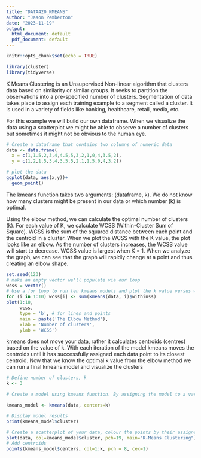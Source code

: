 ```yaml
---
title: "DATA420_KMEANS"
author: "Jason Pemberton"
date: "2023-11-19"
output:
  html_document: default
  pdf_document: default
---
```


```r
knitr::opts_chunk$set(echo = TRUE)
```

```r
library(cluster)
library(tidyverse)
```

K Means Clustering is an Unsupervised Non-linear algorithm that clusters data based on similarity or similar groups. It seeks to partition the observations into a pre-specified number of clusters. Segmentation of data takes place to assign each training example to a segment called a cluster. It is used in a variety of fields like banking, healthcare, retail, media, etc.

For this example we will build our own dataframe. When we visualize the data using a scatterplot we might be able to observe a number of clusters but sometimes it might not be obvious to the human eye. 

```r
# Create a dataframe that contains two columns of numeric data
data <- data.frame(
  x = c(1,1.5,2,3,4,4.5,5,3,2,1,0,4,3.5,2),
  y = c(1,2,1.5,3,4,3.5,5,2,1,1.5,0,4,3,2))

# plot the data
ggplot(data, aes(x,y))+
  geom_point()
```

The kmeans function takes two arguments: (dataframe, k). We do not know how many clusters might be present in our data or which number (k) is optimal.

Using the elbow method, we can calculate the optimal number of clusters (k). For each value of K, we calculate WCSS (Within-Cluster Sum of Square). WCSS is the sum of the squared distance between each point and the centroid in a cluster. When we plot the WCSS with the K value, the plot looks like an elbow. As the number of clusters increases, the WCSS value will start to decrease. WCSS value is largest when K = 1. When we analyze the graph, we can see that the graph will rapidly change at a point and thus creating an elbow shape. 
```r
set.seed(123)
# make an empty vector we'll populate via our loop
wcss = vector()
# Use a for loop to run ten kmeans models and plot the k value versus wcss
for (i in 1:10) wcss[i] <- sum(kmeans(data, i)$withinss)
plot(1:10,
     wcss,
     type = 'b', # for lines and points
     main = paste('The Elbow Method'),
     xlab = 'Number of clusters',
     ylab = 'WCSS')
```

kmeans does not move your data, rather it calculates centroids (centres) based on the value of k. With each iteration of the model kmeans moves the centroids until it has successfully assigned each data point to its closest centroid. Now that we know the optimal k value from the elbow method we can run a final kmeans model and visualize the clusters

```r

# Define number of clusters, k
k <- 3

# Create a model using kmeans function. By assigning the model to a variable we can call on the model parameters later on using model_name$

kmeans_model <- kmeans(data, centers=k)

# Display model results
print(kmeans_model$cluster)

# Create a scatterplot of your data, colour the points by their assigned cluster from the kmeans model
plot(data, col=kmeans_model$cluster, pch=19, main="K-Means Clustering")
# Add centroids
points(kmeans_model$centers, col=1:k, pch = 8, cex=1)
```


